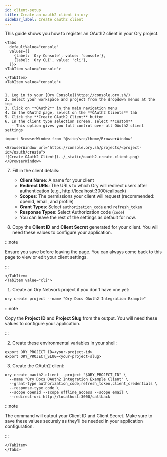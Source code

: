 ```yaml
---
id: client-setup
title: Create an oauth2 client in ory
sidebar_label: Create oauth2 client
---
```


This guide shows you how to register an OAuth2 client in your Ory project.

```mdx-code-block
<Tabs
  defaultValue="console"
  values={[
    {label: 'Ory Console', value: 'console'},
    {label: 'Ory CLI', value: 'cli'},
  ]}>
<TabItem value="console">
```

```mdx-code-block
</TabItem>
<TabItem value="console">
```

```mdx-code-block

1. Log in to your [Ory Console](https://console.ory.sh/)
2. Select your workspace and project from the dropdown menus at the top
3. Click on **OAuth2** in the main navigation menu
4. In the OAuth2 page, select on the **OAuth2 Clients** tab
5. Click the **Create OAuth2 Client** button
6. In the client type selection screen, select **Custom**
   - This option gives you full control over all OAuth2 client settings
```

```mdx-code-block
import BrowserWindow from "@site/src/theme/BrowserWindow"

<BrowserWindow url="https://console.ory.sh/projects/<project-id>/oauth/create">
![Create OAuth2 Client](../_static/oauth2-create-client.png)
</BrowserWindow>
```

7. Fill in the client details:

   - **Client Name**: A name for your client
   - **Redirect URIs**: The URLs to which Ory will redirect users after authentication (e.g., http://localhost:3000/callback)
   - **Scopes**: The permissions your client will request (recommended: openid, email, and profile)
   - **Grant Types**: Select `authorization_code` and `refresh_token`
   - **Response Types**: Select Authorization code (`code`)
   - You can leave the rest of the settings as default for now.

8. Copy the **Client ID** and **Client Secret** generated for your client. You will need these values to configure your
   application.

:::note

Ensure you save before leaving the page. You can always come back to this page to view or edit your client settings.

:::

```mdx-code-block
</TabItem>
<TabItem value="cli">
```

1. Create an Ory Network project if you don't have one yet:

```shell
ory create project --name "Ory Docs OAuth2 Integration Example"
```

:::note

Copy the **Project ID** and **Project Slug** from the output. You will need these values to configure your application.

:::

2. Create these environmental variables in your shell:

```shell
export ORY_PROJECT_ID=<your-project-id>
export ORY_PROJECT_SLUG=<your-project-slug>
```

3. Create the OAuth2 client:

```shell
ory create oauth2-client --project "$ORY_PROJECT_ID" \
  --name "Ory Docs OAuth2 Integration Example Client" \
  --grant-type authorization_code,refresh_token,client_credentials \
  --response-type code \
  --scope openid --scope offline_access --scope email \
  --redirect-uri http://localhost:3000/callback
```

:::note

The command will output your Client ID and Client Secret. Make sure to save these values securely as they'll be needed in your
application configuration.

:::

```mdx-code-block
</TabItem>
</Tabs>
```
